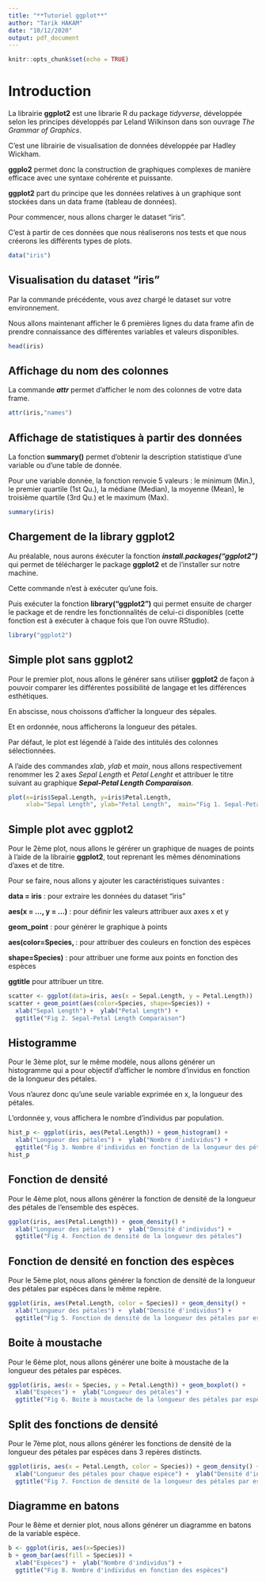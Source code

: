 ```yaml
---
title: "**Tutoriel ggplot**"
author: "Tarik HAKAM"
date: "10/12/2020"
output: pdf_document
---
```


```r
knitr::opts_chunk$set(echo = TRUE)
```

# Introduction

La librairie **ggplot2** est  une librarie R du package *tidyverse*, développée selon les principes développés par Leland Wilkinson dans son ouvrage *The Grammar of Graphics*.

C'est une librairie de visualisation de données développée par Hadley Wickham.

**ggplo2** permet donc la construction de graphiques complexes de manière efficace avec une syntaxe cohérente et puissante. 

**ggplot2** part du principe que les données relatives à un graphique sont stockées dans un data frame (tableau de données).

Pour commencer, nous allons charger le dataset "iris".

C'est à partir de ces données que nous réaliserons nos tests et que nous créerons les différents types de plots. 

```r
data("iris")
```

## Visualisation du dataset "iris"

Par la commande précédente, vous avez chargé le dataset sur votre environnement. 

Nous allons maintenant afficher le 6 premières lignes du data frame afin de prendre connaissance des différentes variables et valeurs disponibles.

```r
head(iris)
```


## Affichage du nom des colonnes

La commande ***attr*** permet d'afficher le nom des colonnes de votre data frame.

```r
attr(iris,"names")
```

## Affichage de statistiques à partir des données

La fonction **summary()** permet d'obtenir la description statistique d'une variable ou d'une table de donnée.

Pour une variable donnée, la fonction renvoie 5 valeurs : le minimum (Min.), le premier quartile (1st Qu.), la médiane (Median), la moyenne (Mean), le troisième quartile (3rd Qu.) et le maximum (Max).

```r
summary(iris)
```

## Chargement de la library ggplot2

Au préalable, nous aurons éxécuter la fonction ***install.packages("ggplot2")***  qui permet de télécharger le package **ggplot2** et de l'installer sur notre machine. 

Cette commande n'est à exécuter qu'une fois.

Puis exécuter la fonction **library("ggplot2")** qui permet ensuite de charger le package et de rendre les fonctionnalités de celui-ci disponibles (cette fonction est à exécuter à chaque fois que l’on ouvre RStudio).

```r
library("ggplot2")
```

## Simple plot sans ggplot2

Pour le premier plot, nous allons le générer sans utiliser **ggplot2** de façon à pouvoir comparer les différentes possibilité de langage et les différences esthétiques. 

En abscisse, nous choissons d'afficher la longueur des sépales. 

Et en ordonnée, nous afficherons la longueur des pétales. 

Par défaut, le plot est légendé à l'aide des intitulés des colonnes sélectionnées.

A l'aide des commandes *xlab*, *ylab* et *main*, nous allons respectivement renommer les 2 axes *Sepal Length* et *Petal Lenght* et attribuer le titre suivant au graphique ***Sepal-Petal Length Comparaison***.

```r
plot(x=iris$Sepal.Length, y=iris$Petal.Length, 
     xlab="Sepal Length", ylab="Petal Length",  main="Fig 1. Sepal-Petal Length Comparaison")
````


## Simple plot avec ggplot2

Pour le 2ème plot, nous allons le gérérer un graphique de nuages de points à l'aide de la librairie **ggplot2**, tout reprenant les mêmes dénominations d'axes et de titre. 

Pour se faire, nous allons y ajouter les caractéristiques suivantes :

**data = iris** : pour extraire les données du dataset "iris"

**aes(x = ..., y = ...)** : pour définir les valeurs attribuer aux axes x et y

**geom_point** : pour générer le graphique à points

**aes(color=Species, ** : pour attribuer des couleurs en fonction des espèces

**shape=Species)** : pour attribuer une forme aux points en fonction des espèces

**ggtitle** pour attribuer un titre.

```r
scatter <- ggplot(data=iris, aes(x = Sepal.Length, y = Petal.Length)) 
scatter + geom_point(aes(color=Species, shape=Species)) +
  xlab("Sepal Length") +  ylab("Petal Length") +
  ggtitle("Fig 2. Sepal-Petal Length Comparaison")
```


## Histogramme

Pour le 3ème plot, sur le même modèle, nous allons générer un histogramme qui a pour objectif d'afficher le nombre d'invidus en fonction de la longueur des pétales.

Vous n'aurez donc qu'une seule variable exprimée en x, la longueur des pétales. 

L'ordonnée y, vous affichera le nombre d'individus par population.

```r
hist_p <- ggplot(iris, aes(Petal.Length)) + geom_histogram() +
  xlab("Longueur des pétales") +  ylab("Nombre d'individus") +
  ggtitle("Fig 3. Nombre d'individus en fonction de la longueur des pétales")
hist_p
```


## Fonction de densité

Pour le 4ème plot, nous allons générer la fonction de densité de la longueur des pétales de l'ensemble des espèces.

```r
ggplot(iris, aes(Petal.Length)) + geom_density() +
  xlab("Longueur des pétales") +  ylab("Densité d'individus") +
  ggtitle("Fig 4. Fonction de densité de la longueur des pétales")
```


## Fonction de densité en fonction des espèces

Pour le 5ème plot, nous allons générer la fonction de densité de la longueur des pétales par espèces dans le même repère.

```r
ggplot(iris, aes(Petal.Length, color = Species)) + geom_density() +
  xlab("Longueur des pétales") +  ylab("Densité d'individus") +
  ggtitle("Fig 5. Fonction de densité de la longueur des pétales par espèce")
```


## Boite à moustache

Pour le 6ème plot, nous allons générer une boite à moustache de la longueur des pétales par espèces.

```r
ggplot(iris, aes(x = Species, y = Petal.Length)) + geom_boxplot() +
  xlab("Espèces") +  ylab("Longueur des pétales") +
  ggtitle("Fig 6. Boite à moustache de la longueur des pétales par espèce")
```


## Split des fonctions de densité

Pour le 7ème plot, nous allons générer les fonctions de densité de la longueur des pétales par espèces dans 3 repères distincts.

```r
ggplot(iris, aes(x = Petal.Length, color = Species)) + geom_density() + facet_wrap(~ Species) +
  xlab("Longueur des pétales pour chaque espèce") +  ylab("Densité d'individus") +
  ggtitle("Fig 7. Fonction de densité de la longueur des pétales par espèce")
```


## Diagramme en batons

Pour le 8ème et dernier plot, nous allons générer un diagramme en batons de la variable espèce.

```r
b <- ggplot(iris, aes(x=Species))
b + geom_bar(aes(fill = Species)) + 
  xlab("Espèces") +  ylab("Nombre d'individus") +
  ggtitle("Fig 8. Nombre d'individus en fonction des espèces")
```